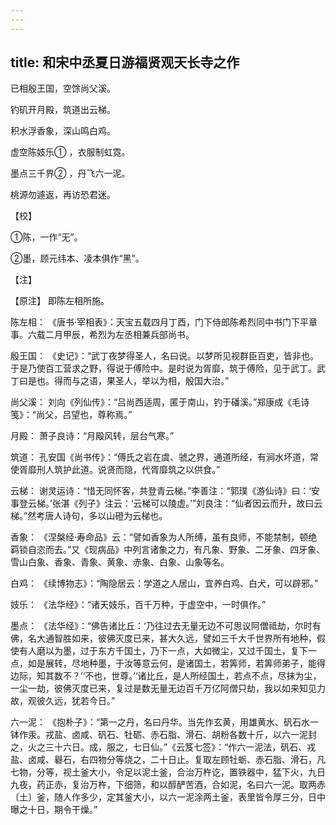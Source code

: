 ```yaml
---
---
---
```

title: 和宋中丞夏日游福贤观天长寺之作
---




已相殷王国，空馀尚父溪。

钓矶开月殿，筑道出云梯。

积水浮香象，深山鸣白鸡。

虚空陈妓乐① ，衣服制虹霓。

墨点三千界② ，丹飞六一泥。

桃源勿遽返，再访恐君迷。

【校】

①陈，一作“无”。

②墨，顾元纬本、凌本俱作“黑”。

【注】

【原注】 即陈左相所施。

陈左相： 《唐书·宰相表》：天宝五载四月丁酉，门下侍郎陈希烈同中书门下平章事。六载二月甲辰，希烈为左丞相兼兵部尚书。

殷王国： 《史记》：“武丁夜梦得圣人，名曰说。以梦所见视群臣百吏，皆非也。于是乃使百工营求之野，得说于傅险中。是时说为胥靡，筑于傅险，见于武丁。武丁曰是也。得而与之语，果圣人，举以为相，殷国大治。”

尚父溪： 刘向《列仙传》：“吕尚西适周，匿于南山，钓于磻溪。”郑康成《毛诗笺》：“尚父，吕望也，尊称焉。”

月殿： 萧子良诗：“月殿风转，层台气寒。”

筑道： 孔安国《尚书传》：“傅氏之岩在虞、虢之界，通道所经，有涧水坏道，常使胥靡刑人筑护此道。说贤而隐，代胥靡筑之以供食。”

云梯： 谢灵运诗：“惜无同怀客，共登青云梯。”李善注：“郭璞《游仙诗》曰：‘安事登云梯。’张湛《列子》注云：‘云梯可以陵虚。’”刘良注：“仙者因云而升，故曰云梯。”然考唐人诗句，多以山磴为云梯也。

香象： 《涅槃经·寿命品》云：“譬如香象为人所缚，虽有良师，不能禁制，顿绝羁锁自恣而去。”又《现病品》中列言诸象之力，有凡象、野象、二牙象、四牙象、雪山白象、香象、青象、黄象、赤象、白象、山象等名。

白鸡： 《续博物志》：“陶隐居云：学道之人居山，宜养白鸡、白犬，可以辟邪。”

妓乐： 《法华经》：“诸天妓乐，百千万种，于虚空中，一时俱作。”

墨点： 《法华经》：“佛告诸比丘：‘乃往过去无量无边不可思议阿僧祗劫，尔时有佛，名大通智胜如来，彼佛灭度已来，甚大久远，譬如三千大千世界所有地种，假使有人磨以为墨，过于东方千国土，乃下一点，大如微尘，又过千国土，复下一点，如是展转，尽地种墨，于汝等意云何，是诸国土，若筭师，若筭师弟子，能得边际，知其数不？’‘不也，世尊。’‘诸比丘，是人所经国土，若点不点，尽抺为尘，一尘一劫，彼佛灭度已来，复过是数无量无边百千万亿阿僧只劫，我以如来知见力故，观彼久远，犹若今日。”

六一泥： 《抱朴子》：“第一之丹，名曰丹华。当先作玄黄，用雄黄水、矾石水一钵作汞。戎盐、卤咸、矾石、牡砺、赤石脂、滑石、胡粉各数十斤，以六一泥封之，火之三十六日。成，服之，七日仙。”《云笈七签》：“作六一泥法，矾石、戎盐、卤咸、礜石，右四物分等烧之，二十日止。复取左顾牡蛎、赤石脂、滑石，凡七物，分等，视土釜大小，令足以泥土釜，合治万杵讫，置铁器中，猛下火，九日九夜，药正赤，复治万杵，下细筛，和以醇酽苦酒，合如泥，名曰六一泥。取两赤〔土〕釜，随人作多少，定其釜大小，以六一泥涂两土釜，表里皆令厚三分，日中曝之十日，期令干燥。”